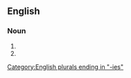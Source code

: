 ==English==

===Noun===
{{head|en|noun form}}

# {{plural of|chinky|lang=en}}
# {{plural of|chinkie|lang=en}}

[[Category:English plurals ending in "-ies"]]